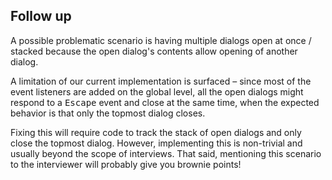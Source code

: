 ## Follow up

A possible problematic scenario is having multiple dialogs open at once / stacked because the open dialog's contents allow opening of another dialog.

A limitation of our current implementation is surfaced – since most of the event listeners are added on the global level, all the open dialogs might respond to a <kbd>Escape</kbd> event and close at the same time, when the expected behavior is that only the topmost dialog closes.

Fixing this will require code to track the stack of open dialogs and only close the topmost dialog. However, implementing this is non-trivial and usually beyond the scope of interviews. That said, mentioning this scenario to the interviewer will probably give you brownie points!
